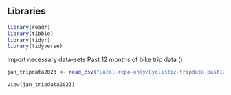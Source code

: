 

## Libraries
```r
library(readr)
library(tibble)
library(tidyr)
library(tidyverse)
```


Import necessary data-sets
Past 12 months of bike trip data ()
```r
jan_tripdata2023 <- read_csv("Local-repo-only/Cyclistic-tripdata-past12months/jan-tripdata2023.csv")
```
```r
view(jan_tripdata2023)
```


